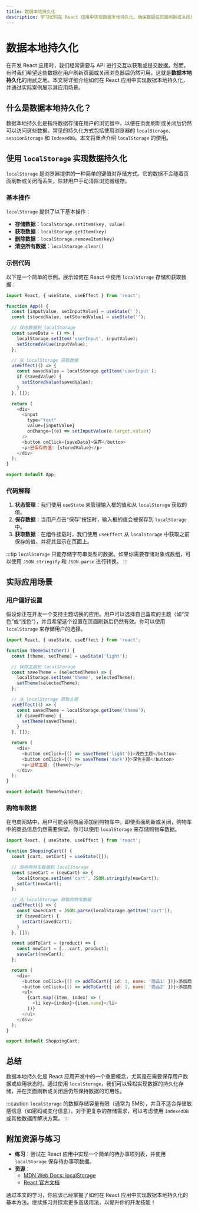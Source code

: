 ```yaml
---
title: 数据本地持久化
description: 学习如何在 React 应用中实现数据本地持久化，确保数据在页面刷新或关闭后仍然可用。
---
```


# 数据本地持久化

在开发 React 应用时，我们经常需要与 API 进行交互以获取或提交数据。然而，有时我们希望这些数据在用户刷新页面或关闭浏览器后仍然可用。这就是**数据本地持久化**的用武之地。本文将详细介绍如何在 React 应用中实现数据本地持久化，并通过实际案例展示其应用场景。

## 什么是数据本地持久化？

数据本地持久化是指将数据存储在用户的浏览器中，以便在页面刷新或关闭后仍然可以访问这些数据。常见的持久化方式包括使用浏览器的 `localStorage`、`sessionStorage` 和 `IndexedDB`。本文将重点介绍 `localStorage` 的使用。

## 使用 `localStorage` 实现数据持久化

`localStorage` 是浏览器提供的一种简单的键值对存储方式。它的数据不会随着页面刷新或关闭而丢失，除非用户手动清除浏览器缓存。

### 基本操作

`localStorage` 提供了以下基本操作：

- **存储数据**：`localStorage.setItem(key, value)`
- **获取数据**：`localStorage.getItem(key)`
- **删除数据**：`localStorage.removeItem(key)`
- **清空所有数据**：`localStorage.clear()`

### 示例代码

以下是一个简单的示例，展示如何在 React 中使用 `localStorage` 存储和获取数据：

```javascript
import React, { useState, useEffect } from 'react';

function App() {
  const [inputValue, setInputValue] = useState('');
  const [storedValue, setStoredValue] = useState('');

  // 保存数据到 localStorage
  const saveData = () => {
    localStorage.setItem('userInput', inputValue);
    setStoredValue(inputValue);
  };

  // 从 localStorage 获取数据
  useEffect(() => {
    const savedValue = localStorage.getItem('userInput');
    if (savedValue) {
      setStoredValue(savedValue);
    }
  }, []);

  return (
    <div>
      <input
        type="text"
        value={inputValue}
        onChange={(e) => setInputValue(e.target.value)}
      />
      <button onClick={saveData}>保存</button>
      <p>已保存的值: {storedValue}</p>
    </div>
  );
}

export default App;
```

### 代码解释

1. **状态管理**：我们使用 `useState` 来管理输入框的值和从 `localStorage` 获取的值。
2. **保存数据**：当用户点击“保存”按钮时，输入框的值会被保存到 `localStorage` 中。
3. **获取数据**：在组件挂载时，我们使用 `useEffect` 从 `localStorage` 中获取之前保存的值，并将其显示在页面上。

:::tip
`localStorage` 只能存储字符串类型的数据。如果你需要存储对象或数组，可以使用 `JSON.stringify` 和 `JSON.parse` 进行转换。
:::

## 实际应用场景

### 用户偏好设置

假设你正在开发一个支持主题切换的应用。用户可以选择自己喜欢的主题（如“深色”或“浅色”），并且希望这个设置在页面刷新后仍然有效。你可以使用 `localStorage` 来存储用户的选择。

```javascript
import React, { useState, useEffect } from 'react';

function ThemeSwitcher() {
  const [theme, setTheme] = useState('light');

  // 保存主题到 localStorage
  const saveTheme = (selectedTheme) => {
    localStorage.setItem('theme', selectedTheme);
    setTheme(selectedTheme);
  };

  // 从 localStorage 获取主题
  useEffect(() => {
    const savedTheme = localStorage.getItem('theme');
    if (savedTheme) {
      setTheme(savedTheme);
    }
  }, []);

  return (
    <div>
      <button onClick={() => saveTheme('light')}>浅色主题</button>
      <button onClick={() => saveTheme('dark')}>深色主题</button>
      <p>当前主题: {theme}</p>
    </div>
  );
}

export default ThemeSwitcher;
```

### 购物车数据

在电商网站中，用户可能会将商品添加到购物车中。即使页面刷新或关闭，购物车中的商品信息仍然需要保留。你可以使用 `localStorage` 来存储购物车数据。

```javascript
import React, { useState, useEffect } from 'react';

function ShoppingCart() {
  const [cart, setCart] = useState([]);

  // 保存购物车数据到 localStorage
  const saveCart = (newCart) => {
    localStorage.setItem('cart', JSON.stringify(newCart));
    setCart(newCart);
  };

  // 从 localStorage 获取购物车数据
  useEffect(() => {
    const savedCart = JSON.parse(localStorage.getItem('cart'));
    if (savedCart) {
      setCart(savedCart);
    }
  }, []);

  const addToCart = (product) => {
    const newCart = [...cart, product];
    saveCart(newCart);
  };

  return (
    <div>
      <button onClick={() => addToCart({ id: 1, name: '商品1' })}>添加商品1</button>
      <button onClick={() => addToCart({ id: 2, name: '商品2' })}>添加商品2</button>
      <ul>
        {cart.map((item, index) => (
          <li key={index}>{item.name}</li>
        ))}
      </ul>
    </div>
  );
}

export default ShoppingCart;
```

## 总结

数据本地持久化是 React 应用开发中的一个重要概念，尤其是在需要保存用户数据或应用状态时。通过使用 `localStorage`，我们可以轻松实现数据的持久化存储，并在页面刷新或关闭后仍然保持数据的可用性。

:::caution
`localStorage` 的数据存储容量有限（通常为 5MB），并且不适合存储敏感信息（如密码或支付信息）。对于更复杂的存储需求，可以考虑使用 `IndexedDB` 或其他数据库解决方案。
:::

## 附加资源与练习

- **练习**：尝试在 React 应用中实现一个简单的待办事项列表，并使用 `localStorage` 保存待办事项数据。
- **资源**：
  - [MDN Web Docs: localStorage](https://developer.mozilla.org/zh-CN/docs/Web/API/Window/localStorage)
  - [React 官方文档](https://reactjs.org/docs/hooks-intro.html)

通过本文的学习，你应该已经掌握了如何在 React 应用中实现数据本地持久化的基本方法。继续练习并探索更多高级用法，以提升你的开发技能！